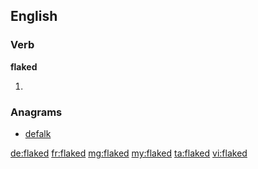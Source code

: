 ==English==

===Verb===
'''flaked'''

# {{en-past of|flake}}

===Anagrams===
* [[defalk#English|defalk]]

[[de:flaked]]
[[fr:flaked]]
[[mg:flaked]]
[[my:flaked]]
[[ta:flaked]]
[[vi:flaked]]